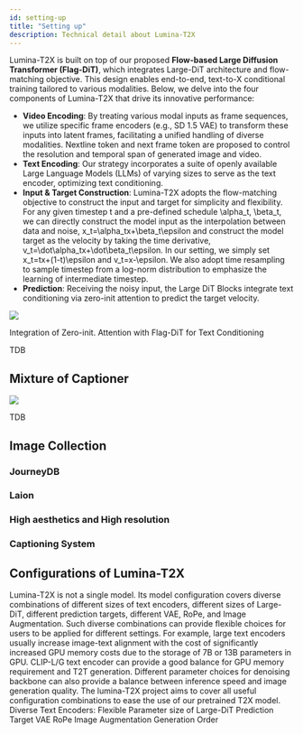 ```yaml
---
id: setting-up
title: "Setting up"
description: Technical detail about Lumina-T2X
---
```


Lumina-T2X is built on top of our proposed **Flow-based Large Diffusion Transformer (Flag-DiT)**, which integrates Large-DiT architecture and flow-matching objective. This design enables end-to-end, text-to-X conditional training tailored to various modalities. Below, we delve into the four components of Lumina-T2X that drive its innovative performance:
- **Video Encoding**:  By treating various modal inputs as frame sequences, we utilize specific frame encoders (e.g., SD 1.5 VAE) to transform these inputs into latent frames, facilitating a unified handling of diverse modalities. Nextline token and next frame token are proposed to control the resolution and temporal span of generated image and video.  
- **Text Encoding**: Our strategy incorporates a suite of openly available Large Language Models (LLMs) of varying sizes to serve as the text encoder, optimizing text conditioning.
- **Input & Target Construction**: Lumina-T2X adopts the flow-matching objective to construct the input and target for simplicity and flexibility. For any given timestep t and a pre-defined schedule \alpha_t, \beta_t, we can directly construct the model input as the interpolation between data and noise, x_t=\alpha_tx+\beta_t\epsilon and construct the model target as the velocity by taking the time derivative, v_t=\dot\alpha_tx+\dot\beta_t\epsilon. In our setting, we simply set x_t=tx+(1-t)\epsilon and v_t=x-\epsilon. We also adopt time resampling to sample timestep from a log-norm distribution to emphasize the learning of intermediate timestep.
- **Prediction**: Receiving the noisy input, the Large DiT Blocks integrate text conditioning via zero-init attention to predict the target velocity.

<img src="/img/framework/framework-detail.png" />

Integration of Zero-init. Attention with Flag-DiT for Text Conditioning

TDB

## Mixture of Captioner

<img src="/img/framework/mixture-of-captioners.png" />

TDB

## Image Collection

###  JourneyDB

### Laion

### High aesthetics and High resolution 

### Captioning System

## Configurations of Lumina-T2X

Lumina-T2X is not a single model. Its model configuration covers diverse combinations of different sizes of text encoders, different sizes of Large-DiT, different prediction targets, different VAE, RoPe, and Image Augmentation. Such diverse combinations can provide flexible choices for users to be applied for different settings. For example, large text encoders usually increase image-text alignment with the cost of significantly increased GPU memory costs due to the storage of 7B or 13B parameters in GPU. CLIP-L/G text encoder can provide a good balance for GPU memory requirement and T2T generation. Different parameter choices for denoising backbone can also provide a balance between inference speed and image generation quality. The lumina-T2X project aims to cover all useful configuration combinations to ease the use of our pretrained T2X model. 
Diverse Text Encoders:
Flexible Parameter size of Large-DiT
Prediction Target
VAE
RoPe
Image Augmentation
Generation Order

